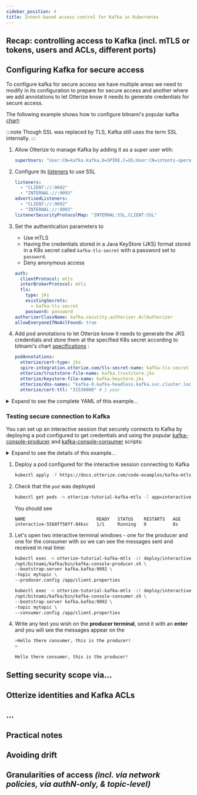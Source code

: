 ```yaml
---
sidebar_position: 4
title: Intent-based access control for Kafka in Kubernetes
---
```


## Recap: controlling access to Kafka (incl. mTLS or tokens, users and ACLs, different ports)

## Configuring Kafka for secure access

To configure kafka for secure access we have multiple areas we need to modify in its configuration to prepare for secure
access and another where we add annotations to let Otterize know it needs to generate credentials for secure access.

The following example shows how to configure bitnami's popular
kafka [chart](https://github.com/bitnami/charts/tree/master/bitnami/kafka):

:::note
Though SSL was replaced by TLS, Kafka still uses the term SSL internally.
:::

1. Allow Otterize to manage Kafka by adding it as a super user wtih:
   ```yaml
   superUsers: "User:CN=kafka.kafka,O=SPIRE,C=US;User:CN=intents-operator.otterize,O=SPIRE,C=US"
   ```
3. Configure its [listeners](https://www.confluent.io/blog/kafka-listeners-explained/) to use SSL
   ```yaml
   listeners:
     - "CLIENT://:9092"
     - "INTERNAL://:9093"
   advertisedListeners:
     - "CLIENT://:9092"
     - "INTERNAL://:9093"
   listenerSecurityProtocolMap: "INTERNAL:SSL,CLIENT:SSL"
   ```

4. Set the authentication parameters to
    - Use mTLS
    - Having the credentials stored in a Java KeyStore (JKS) format stored in a K8s secret called `kafka-tls-secret`
      with a password set to `password`.
    - Deny anonymous access
   ```yaml
   auth: 
     clientProtocol: mtls
     interBrokerProtocol: mtls
     tls:
       type: jks
       existingSecrets:
         - kafka-tls-secret
       password: password
   authorizerClassName: kafka.security.authorizer.AclAuthorizer
   allowEveryoneIfNoAclFound: true  
   ```
5. Add pod annotations to let Otterize know it needs to generate the JKS credentials and store them at the specified K8s
   secret according to bitnami's
   chart [specifications](https://github.com/bitnami/charts/tree/master/bitnami/kafka#enable-security-for-kafka-and-zookeeper) :
   ```yaml
   podAnnotations:
     otterize/cert-type: jks
     spire-integration.otterize.com/tls-secret-name: kafka-tls-secret
     otterize/truststore-file-name: kafka.truststore.jks
     otterize/keystore-file-name: kafka-keystore.jks
     otterize/dns-names: "kafka-0.kafka-headless.kafka.svc.cluster.local,kafka.kafka.svc.cluster.local"
     otterize/cert-ttl: "31536000" # 1 year
   ```

<details>
<summary>Expand to see the complete YAML of this example...</summary>

```yaml
superUsers: "User:CN=kafka.kafka,O=SPIRE,C=US;User:CN=intents-operator.otterize,O=SPIRE,C=US"
listeners:
  - "CLIENT://:9092"
  - "INTERNAL://:9093"
advertisedListeners:
  - "CLIENT://:9092"
  - "INTERNAL://:9093"
listenerSecurityProtocolMap: "INTERNAL:SSL,CLIENT:SSL"
auth:
  clientProtocol: mtls
  interBrokerProtocol: mtls
  tls:
    type: jks
    existingSecrets:
      - kafka-tls-secret
    password: password
authorizerClassName: kafka.security.authorizer.AclAuthorizer
allowEveryoneIfNoAclFound: true
podAnnotations:
  otterize/cert-type: jks
  spire-integration.otterize.com/tls-secret-name: kafka-tls-secret
  otterize/truststore-file-name: kafka.truststore.jks
  otterize/keystore-file-name: kafka-keystore.jks
  otterize/dns-names: "kafka-0.kafka-headless.kafka.svc.cluster.local,kafka.kafka.svc.cluster.local"
  otterize/cert-ttl: "31536000" # 1 year
```

</details>

### Testing secure connection to Kafka

You can set up an interactive session that securely connects to Kafka by deploying a pod configured to get credentials
and using the popular [kafka-console-producer](https://kafka.apache.org/quickstart#quickstart_send) and
[kafka-console-consumer](https://kafka.apache.org/quickstart#quickstart_consume) scripts:

<details>
<summary>Expand to see the details of this example...</summary>
<Tabs>
<TabItem value="namespace.yaml" label="namespace.yaml" default>

   ```yaml
   {@include: ../../../../static/code-examples/kafka-mtls/interactive/namespace.yaml}
   ```

</TabItem>
<TabItem value="interactive.yaml" label="interactive.yaml" default>

   ```yaml
   {@include: ../../../../static/code-examples/kafka-mtls/interactive/interactive-deployment.yaml}
   ```
</TabItem>
<TabItem value="interactive-configmap.yaml" label="interactive-configmap.yaml" default>

   ```yaml
   {@include: ../../../../static/code-examples/kafka-mtls/interactive/interactive-configmap.yaml}
   ```

</TabItem>
</Tabs>
</details>

1. Deploy a pod configured for the interactive session connecting to Kafka
    ```bash
    kubectl apply -f https://docs.otterize.com/code-examples/kafka-mtls/shell/all.yaml
    ```
2. Check that the `pod` was deployed
   ```bash
   kubectl get pods -n otterize-tutorial-kafka-mtls -l app=interactive
   ```
   You should see
   ```
   NAME                           READY   STATUS    RESTARTS   AGE
   interactive-5568ff58ff-84ksc   1/1     Running   0          8s
   ```

3. Let's open two interactive terminal windows - one for the producer and one for the consumer with so we can see
   the messages sent and received in real time:

   ```bash title="Producer terminal"
   kubectl exec -n otterize-tutorial-kafka-mtls -it deploy/interactive -- bash \
   /opt/bitnami/kafka/bin/kafka-console-producer.sh \
   --bootstrap-server kafka.kafka:9092 \
   -topic mytopic \
   --producer.config /app/client.properties
   ```

   ```bash title="Consumer terminal"
   kubectl exec -n otterize-tutorial-kafka-mtls -it deploy/interactive -- bash \
   /opt/bitnami/kafka/bin/kafka-console-consumer.sh \
   --bootstrap-server kafka.kafka:9092 \
   -topic mytopic \
   --consumer.config /app/client.properties
   ```
4. Write any text you wish on the **producer terminal**, send it with an **enter** and you will see the messages appear
   on the
   ```bash title="Producer terminal"
   >Hello there consumer, this is the producer!
   >
   ```
   ```bash title="Consumer terminal"
   Hello there consumer, this is the producer!
   ```

## Setting security scope via…

## Otterize identities and Kafka ACLs

## …

## Practical notes


## Avoiding drift

## Granularities of access *(incl. via network policies, via authN-only, & topic-level)*